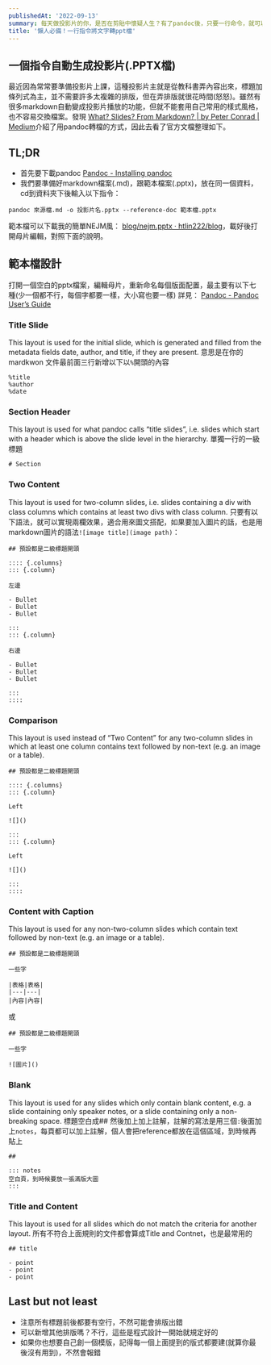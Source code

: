 ```yaml
---
publishedAt: '2022-09-13'
summary: 每天做投影片的你，是否在剪貼中懷疑人生？有了pandoc後，只要一行命令，就可以將markdown文件轉成pptx格式，帥！
title: '懶人必備！一行指令將文字轉ppt檔'
---
```


## 一個指令自動生成投影片(.PPTX檔)
最近因為常常要準備投影片上課，這種投影片主就是從教科書弄內容出來，標題加條列式為主，並不需要許多太複雜的排版，但在弄排版就很花時間(怒怒)。雖然有很多markdown自動變成投影片播放的功能，但就不能套用自己常用的樣式風格，也不容易交換檔案。發現 [What? Slides? From Markdown? | by Peter Conrad | Medium](https://stymied.medium.com/what-slides-from-markdown-5239ed31e7ac)介紹了用pandoc轉檔的方式，因此去看了官方文檔整理如下。

## TL;DR

* 首先要下載pandoc [Pandoc - Installing pandoc](https://pandoc.org/installing.html)
* 我們要準備好markdown檔案(.md)，跟範本檔案(.pptx)，放在同一個資料，cd到資料夾下後輸入以下指令：

```shell=
pandoc 來源檔.md -o 投影片名.pptx --reference-doc 範本檔.pptx
```

範本檔可以下載我的簡單NEJM風： [blog/nejm.pptx · htlin222/blog](https://github.com/htlin222/blog/blob/master/static/media/nejm.pptx)，載好後打開母片編輯，對照下面的說明。


## 範本檔設計

打開一個空白的pptx檔案，編輯母片，重新命名每個版面配置，最主要有以下七種(少一個都不行，每個字都要一樣，大小寫也要一樣)
詳見： [Pandoc - Pandoc User’s Guide](https://pandoc.org/MANUAL.html)

### Title Slide

This layout is used for the initial slide, which is generated and filled from the metadata fields date, author, and title, if they are present.
意思是在你的mardkwon 文件最前面三行新增以下以`%`開頭的內容

```
%title
%author
%date
```

### Section Header

This layout is used for what pandoc calls “title slides”, i.e. slides which start with a header which is above the slide level in the hierarchy.
單獨一行的一級標題

```
# Section
```

### Two Content

This layout is used for two-column slides, i.e. slides containing a div with class columns which contains at least two divs with class column.
只要有以下語法，就可以實現兩欄效果，適合用來圖文搭配，如果要加入圖片的話，也是用markdown圖片的語法`![image title](image path)`：

```
## 預設都是二級標題開頭

:::: {.columns}
::: {.column}

左邊

- Bullet
- Bullet
- Bullet

:::
::: {.column}

右邊

- Bullet
- Bullet
- Bullet

:::
::::

```

### Comparison

This layout is used instead of “Two Content” for any two-column slides in which at least one column contains text followed by non-text (e.g. an image or a table).

```
## 預設都是二級標題開頭

:::: {.columns}
::: {.column}

Left

![]()

:::
::: {.column}

Left

![]()

:::
::::

```

### Content with Caption

This layout is used for any non-two-column slides which contain text followed by non-text (e.g. an image or a table).

```
## 預設都是二級標題開頭

一些字

|表格|表格|
|---|---|
|內容|內容|
```

或

```
## 預設都是二級標題開頭

一些字

![圖片]()

```

### Blank
This layout is used for any slides which only contain blank content, e.g. a slide containing only speaker notes, or a slide containing only a non-breaking space.
標題空白成## 然後加上加上註解，註解的寫法是用三個`:`後面加上`notes`，每頁都可以加上註解，個人會把reference都放在這個區域，到時候再貼上

```
##

::: notes
空白頁，到時候要放一張滿版大圖
:::
```

### Title and Content

This layout is used for all slides which do not match the criteria for another layout.
所有不符合上面規則的文件都會算成Title and Contnet，也是最常用的

```
## title

- point
- point
- point

```

## Last but not least

* 注意所有標題前後都要有空行，不然可能會排版出錯
* 可以新增其他排版嗎？不行，這些是程式設計一開始就規定好的
* 如果你也想要自己創一個模版，記得每一個上面提到的版式都要建(就算你最後沒有用到)，不然會報錯